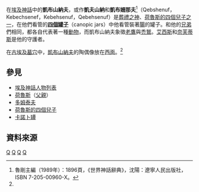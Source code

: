{{noteTA
|T= zh-hans:克贝克塞努弗; zh-hant:凱布山納夫
|1= zh-hans:杜阿木忒弗; zh-hant:多姆泰夫
|2= zh-hans:卡诺匹斯罐; zh-hant: 卡諾卜罈
|3= zh-hans:克贝克塞努弗; zh-hant:凱布山納夫
|4= zh-hans:杜阿木忒弗; zh-hant:多姆泰夫
|5= zh-hans:伊姆塞特; zh-hant:艾姆谢特
I6= zh-hans:荷鲁斯; zh-hant:霍尔
|7= zh-hans:哈庇; zh-hant:哈碧
}}
{{Hiero|凱布山納夫|<hiero>W15-sn-sn-sn-f</hiero>|align=right|era=egypt}}

在[[埃及神話|埃及神話]]中的'''凱布山納夫'''，或作'''凱夫山納'''和'''凱布姍那夫'''<ref name=Imset>魯剛主編（1989年）：1896頁，《世界神話辭典》，沈陽：遼寧人民出版社，ISBN 7-205-00960-X。</ref>（Qebshenuf，Kebechsenef，Kebehsenuf，Qebehsenuf）是[[死神|葬禮之神]]、[[荷魯斯|荷魯斯]][[荷魯斯的四個兒子|的四個兒子之一]]，在他們看管的'''[[卡諾卜罈|四個罐子]]'''（canopic jars）中他看管裝著[[腸|腸]]的罐子。和他的[[兄弟|兄弟]]們相同，都各自代表著一種[[動物|動物]]，而凱布山納夫象徵[[老鷹|老鷹]]與[[禿鷲|禿鷲]]。[[艾西斯|艾西斯]]和[[奈芙蒂斯|奈芙蒂斯]]是他的守護者。

在[[埃及神話|古埃及墓穴]]中，[[凱布山納夫|凱布山納夫]]的陶偶像放在[[西方|西面]]。<ref name=Imset/>

== 參見 ==
*[[埃及神話人物列表|埃及神話人物列表]]
*[[荷魯斯|荷魯斯]]（[[父親|父親]]）
*[[多姆泰夫|多姆泰夫]]
*[[荷魯斯的四個兒子|荷魯斯的四個兒子]]
*[[卡諾卜罈|卡諾卜罈]]

==資料來源==
{{reflist}}

{{埃及神話}}

[[Category:埃及神话|Q]]
[[Category:荷魯斯的四個兒子|Q]]
[[Category:埃及神祇|Q]]
[[Category:死神|Q]]
